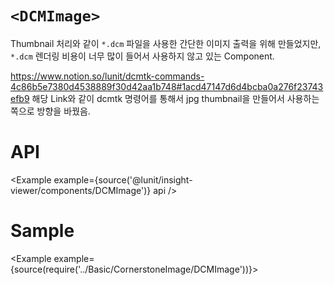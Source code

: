 
# `<DCMImage>`

Thumbnail 처리와 같이 `*.dcm` 파일을 사용한 간단한 이미지 출력을 위해 만들었지만, `*.dcm` 렌더링 비용이 너무 많이 들어서 사용하지 않고 있는 Component.

<https://www.notion.so/lunit/dcmtk-commands-4c86b5e7380d4538889f30d42aa1b748#1acd47147d6d4bcba0a276f23743efb9> 해당 Link와 같이 dcmtk 명령어를 통해서 jpg thumbnail을 만들어서 사용하는 쪽으로 방향을 바꿨음.

# API

<Example example={source('@lunit/insight-viewer/components/DCMImage')} api />

# Sample

<Example example={source(require('../Basic/CornerstoneImage/DCMImage'))}>
  <Preview height={280}/>
</Example>